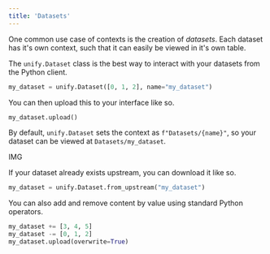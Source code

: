 ```yaml
---
title: 'Datasets'
---
```


One common use case of contexts is the creation of *datasets*. Each dataset has it's own context, such that it can easily be viewed in it's own table.

The `unify.Dataset` class is the best way to interact with your datasets from the Python client.

```python
my_dataset = unify.Dataset([0, 1, 2], name="my_dataset")
```

You can then upload this to your interface like so.

```python
my_dataset.upload()
```

By default, `unify.Dataset` sets the context as `f"Datasets/{name}"`, so your dataset can be viewed at `Datasets/my_dataset`.

IMG

If your dataset already exists upstream, you can download it like so.

```python
my_dataset = unify.Dataset.from_upstream("my_dataset")
```

You can also add and remove content by value using standard Python operators.

```python
my_dataset += [3, 4, 5]
my_dataset -= [0, 1, 2]
my_dataset.upload(overwrite=True)
```

